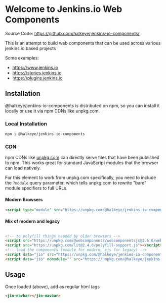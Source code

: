 
<Meta title="Example/Introduction" />

# Welcome to Jenkins.io Web Components

Source Code: https://github.com/halkeye/jenkins-io-components/

This is an attempt to build web components that can be used across various jenkins.io based projects

Some examples:

* https://www.jenkins.io
* https://stories.jenkins.io
* https://plugins.jenkins.io

## Installation

@halkeye/jenkins-io-components is distributed on npm, so you can install it locally or use it via npm CDNs like unpkg.com.

### Local Installation

```bash
npm i @halkeye/jenkins-io-components
```

### CDN

npm CDNs like [unpkg.com]() can directly serve files that have been published to npm. This works great for standard JavaScript modules that the browser can load natively.

For this element to work from unpkg.com specifically, you need to include the `?module` query parameter, which tells unpkg.com to rewrite "bare" module specifiers to full URLs.

#### Modern Browsers 

```html
<script type="module" src="https://unpkg.com/@halkeye/jenkins-io-components?module"></script>
```

#### Mix of modern and legacy

```html

<!-- to polyfill things needed by older browsers -->
<script src="https://unpkg.com/@webcomponents/webcomponentsjs@2.6.0/webcomponents-loader.js"></script>
<script src="https://unpkg.com/lit@2.4.0/polyfill-support.js"></script>
<!-- load the components (module for modern, cjs for legacy) -->
<script data="jio" src="https://unpkg.com/@halkeye/jenkins-io-components?module" type="module"></script>
<script data="jio" nomodule="" src="https://unpkg.com/@halkeye/jenkins-io-components"></script>
````

## Usage

Once loaded (above), add as regular html tags

```html
<jio-navbar></jio-navbar>
```
